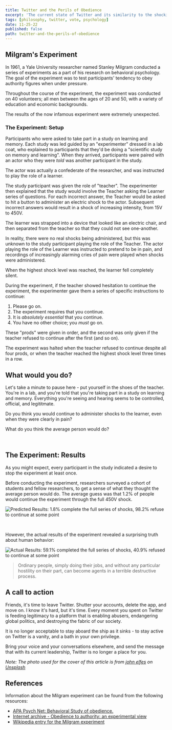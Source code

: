 ```yaml
---
title: Twitter and the Perils of Obedience
excerpt: 'The current state of Twitter and its similarity to the shocking results of a 1961 experiment by Yale Researcher Stanley Milgram.'
tags: [philosophy, twitter, vote, psychology]
date: 11-25-22
published: false
path: twitter-and-the-perils-of-obedience
---
```


## Milgram's Experiment

In 1961, a Yale University researcher named Stanley Milgram conducted a series of experiments as a part of his research on behavioral psychology. The goal of the experiment was to test participants' tendency to obey authority figures when under pressure.

Throughout the course of the experiment, the experiment was conducted on 40 volunteers; all men between the ages of 20 and 50, with a variety of education and economic backgrounds.

The results of the now infamous experiment were extremely unexpected.

### The Experiment: Setup

Participants who were asked to take part in a study on learning and memory. Each study was led guided by an "experimenter" dressed in a lab coat, who explained to participants that they'd be doing a "scientific study on memory and learning". When they arrived, participants were paired with an actor who they were _told_ was another participant in the study.

The actor was actually a confederate of the researcher, and was instructed to play the role of a learner.

The study participant was given the role of "teacher". The experimenter then explained that the study would involve the Teacher asking the Learner series of questions. For each incorrect answer, the Teacher would be asked to hit a button to administer an electric shock to the actor. Subsequent incorrect answers would result in a shock of increasing intensity, from 15V to 450V.

The learner was strapped into a device that looked like an electric chair, and then separated from the teacher so that they could not see one-another.

In reality, there were no real shocks being administered, but this was unknown to the study participant playing the role of the Teacher. The actor playing the role of the Learner was instructed to pretend to be in pain, and recordings of increasingly alarming cries of pain were played when shocks were administered.

When the highest shock level was reached, the learner fell completely silent.

During the experiment, if the teacher showed hesitation to continue the experiment, the experimenter gave them a series of specific instructions to continue:

1. Please go on.
1. The experiment requires that you continue.
1. It is _absolutely essential_ that you continue.
1. You have no other choice; you _must_ go on.

These "prods" were given in order, and the second was only given if the teacher refused to continue after the first (and so on).

The experiment was halted when the teacher refused to continue despite all four prods, or when the teacher reached the highest shock level three times in a row.

## What would you do?

Let's take a minute to pause here - put yourself in the shoes of the teacher. You're in a lab, and you're told that you're taking part in a study on learning and memory. Everything you're seeing and hearing seems to be controlled, official, and legititmate.

Do you think you would continue to administer shocks to the learner, even when they were clearly in pain?

What do you think the average person would do?

<br />
<Colophon />

## The Experiment: Results

As you might expect, every participant in the study indicated a desire to stop the experiment at least once.

Before conducting the experiment, researchers surveyed a cohort of students and fellow researchers, to get a sense of what they thought the average person would do. The average guess was that 1.2% of people would continue the experiment through the full 450V shock.

<Image
  publicId="posts/twitter-and-the-perils-of-obedience/predicted-results"
  alt="Predicted Results: 1.8% complete the full series of shocks, 98.2% refuse to continue at some point"
  caption="Surveys predicted that very few participants would carry out the full series of shocks"
/>

<br />

However, the actual results of the experiment revealed a surprising truth about human behavior:

<Image
  publicId="posts/twitter-and-the-perils-of-obedience/actual-results"
  alt="Actual Results: 59.1% completed the full series of shocks, 40.9% refused to continue at some point"
  caption="The experimental results were much more grim."
/>

> Ordinary people, simply doing their jobs, and without any particular hostility on their part, can become agents in a terrible destructive process.

## A call to action

Friends, it's time to leave Twitter. Shutter your accounts, delete the app, and move on. I know it's hard, but it's time. Every moment you spent on Twitter is feeding legitimacy to a platform that is enabling abusers, endangering global politics, and destroying the fabric of our society.

It is no longer acceptable to stay aboard the ship as it sinks - to stay active on Twitter is a vanity, and a bath in your own privilege.

Bring your voice and your conversations elsewhere, and send the message that with its current leadership, Twitter is no longer a place for you.

_Note: The photo used for the cover of this article is from <a href="https://unsplash.com/@johnelfes?utm_source=unsplash&utm_medium=referral&utm_content=creditCopyText">john elfes</a> on <a href="https://unsplash.com/?utm_source=unsplash&utm_medium=referral&utm_content=creditCopyText">Unsplash</a>_

## References

Information about the Milgram experiment can be found from the following resources:

- [APA Psych Net: Behavioral Study of obedience.](https://psycnet.apa.org/record/1964-03472-001)
- [Internet archive - Obedience to authority: an experimental view](https://archive.org/details/obedien_mil_1974_00_3145)
- [Wikipedia entry for the Milgram experiment](https://en.wikipedia.org/wiki/Milgram_experiment)
